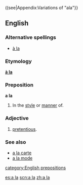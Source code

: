 ((see|Appendix:Variations of "ala"}}

==English==

===Alternative spellings===
*[[à la]] {{italbrac|less common}}

===Etymology===
{{F.}} '''[[à la]]'''

===Preposition===
'''a la'''

# In the [[style]] or [[manner]] of.

===Adjective===
{{en-adj|-}}

# {{UK|slang}} [[pretentious]].

===See also===
<!--Note: these come from French and so do not count as "Derived terms" for the English term-->
*[[a la carte]]
*[[a la mode]]

[[category:English prepositions]]

[[es:a la]]
[[scn:a la]]
[[zh:a la]]